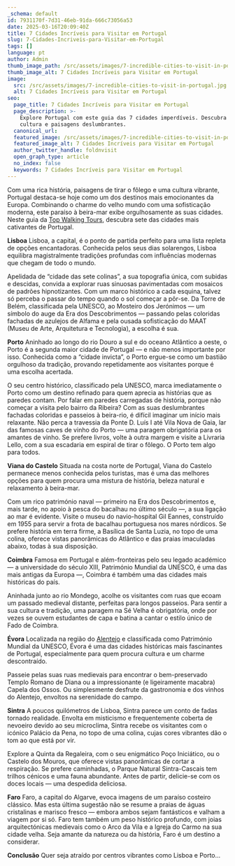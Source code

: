 ```yaml
---
_schema: default
id: 7931170f-7d31-46eb-91da-666c73056a53
date: 2025-03-16T20:09:40Z
title: 7 Cidades Incríveis para Visitar em Portugal
slug: 7-Cidades-Incriveis-para-Visitar-em-Portugal
tags: []
language: pt
author: Admin
thumb_image_path: /src/assets/images/7-incredible-cities-to-visit-in-portugal.jpg
thumb_image_alt: 7 Cidades Incríveis para Visitar em Portugal
image:
  src: /src/assets/images/7-incredible-cities-to-visit-in-portugal.jpg
  alt: 7 Cidades Incríveis para Visitar em Portugal
seo:
  page_title: 7 Cidades Incríveis para Visitar em Portugal
  page_description: >-
    Explore Portugal com este guia das 7 cidades imperdíveis. Descubra história,
    cultura e paisagens deslumbrantes.
  canonical_url:
  featured_image: /src/assets/images/7-incredible-cities-to-visit-in-portugal.jpg
  featured_image_alt: 7 Cidades Incríveis para Visitar em Portugal
  author_twitter_handle: foldnvisit
  open_graph_type: article
  no_index: false
  keywords: 7 Cidades Incríveis para Visitar em Portugal
---
```

Com uma rica história, paisagens de tirar o fôlego e uma cultura vibrante, Portugal destaca-se hoje como um dos destinos mais emocionantes da Europa. Combinando o charme do velho mundo com uma sofisticação moderna, este paraíso à beira-mar exibe orgulhosamente as suas cidades. Neste guia da [Top Walking Tours](/pt/tours/rota-costeira-para-santiago-de-compostela-etapa-2/), descubra sete das cidades mais cativantes de Portugal.

**Lisboa**
Lisboa, a capital, é o ponto de partida perfeito para uma lista repleta de opções encantadoras. Conhecida pelos seus dias solarengos, Lisboa equilibra magistralmente tradições profundas com influências modernas que chegam de todo o mundo.

Apelidada de “cidade das sete colinas”, a sua topografia única, com subidas e descidas, convida a explorar ruas sinuosas pavimentadas com mosaicos de padrões hipnotizantes. Com um marco histórico a cada esquina, talvez só perceba o passar do tempo quando o sol começar a pôr-se. Da Torre de Belém, classificada pela UNESCO, ao Mosteiro dos Jerónimos — um símbolo do auge da Era dos Descobrimentos — passando pelas coloridas fachadas de azulejos de Alfama e pela ousada sofisticação do MAAT (Museu de Arte, Arquitetura e Tecnologia), a escolha é sua.

**Porto**
Aninhado ao longo do rio Douro a sul e do oceano Atlântico a oeste, o Porto é a segunda maior cidade de Portugal — e não menos importante por isso. Conhecida como a “cidade invicta”, o Porto ergue-se como um bastião orgulhoso da tradição, provando repetidamente aos visitantes porque é uma escolha acertada.

O seu centro histórico, classificado pela UNESCO, marca imediatamente o Porto como um destino refinado para quem aprecia as histórias que as paredes contam. Por falar em paredes carregadas de história, porque não começar a visita pelo bairro da Ribeira? Com as suas deslumbrantes fachadas coloridas e passeios à beira-rio, é difícil imaginar um início mais relaxante. Não perca a travessia da Ponte D. Luís I até Vila Nova de Gaia, lar das famosas caves de vinho do Porto — uma paragem obrigatória para os amantes de vinho. Se prefere livros, volte à outra margem e visite a Livraria Lello, com a sua escadaria em espiral de tirar o fôlego. O Porto tem algo para todos.

**Viana do Castelo**
Situada na costa norte de Portugal, Viana do Castelo permanece menos conhecida pelos turistas, mas é uma das melhores opções para quem procura uma mistura de história, beleza natural e relaxamento à beira-mar.

Com um rico património naval — primeiro na Era dos Descobrimentos e, mais tarde, no apoio à pesca do bacalhau no último século —, a sua ligação ao mar é evidente. Visite o museu do navio-hospital Gil Eannes, construído em 1955 para servir a frota de bacalhau portuguesa nos mares nórdicos. Se prefere história em terra firme, a Basílica de Santa Luzia, no topo de uma colina, oferece vistas panorâmicas do Atlântico e das praias imaculadas abaixo, todas à sua disposição.

**Coimbra**
Famosa em Portugal e além-fronteiras pelo seu legado académico — a universidade do século XIII, Património Mundial da UNESCO, é uma das mais antigas da Europa —, Coimbra é também uma das cidades mais históricas do país.

Aninhada junto ao rio Mondego, acolhe os visitantes com ruas que ecoam um passado medieval distante, perfeitas para longos passeios. Para sentir a sua cultura e tradição, uma paragem na Sé Velha é obrigatória, onde por vezes se ouvem estudantes de capa e batina a cantar o estilo único de Fado de Coimbra.

**Évora**
Localizada na região do [Alentejo](https://topwalkingtoursportugal.com/pt/tours/historical-alentejo-rural-trails/) e classificada como Património Mundial da UNESCO, Évora é uma das cidades históricas mais fascinantes de Portugal, especialmente para quem procura cultura e um charme descontraído.

Passeie pelas suas ruas medievais para encontrar o bem-preservado Templo Romano de Diana ou a impressionante (e ligeiramente macabra) Capela dos Ossos. Ou simplesmente desfrute da gastronomia e dos vinhos do Alentejo, envoltos na serenidade do campo.

**Sintra**
A poucos quilómetros de Lisboa, Sintra parece um conto de fadas tornado realidade. Envolta em misticismo e frequentemente coberta de nevoeiro devido ao seu microclima, Sintra recebe os visitantes com o icónico Palácio da Pena, no topo de uma colina, cujas cores vibrantes dão o tom ao que está por vir.

Explore a Quinta da Regaleira, com o seu enigmático Poço Iniciático, ou o Castelo dos Mouros, que oferece vistas panorâmicas de cortar a respiração. Se prefere caminhadas, o Parque Natural Sintra-Cascais tem trilhos cénicos e uma fauna abundante. Antes de partir, delicie-se com os doces locais — uma despedida deliciosa.

**Faro**
Faro, a capital do Algarve, evoca imagens de um paraíso costeiro clássico. Mas esta última sugestão não se resume a praias de águas cristalinas e marisco fresco — embora ambos sejam fantásticos e valham a viagem por si só. Faro tem também um peso histórico profundo, com joias arquitectónicas medievais como o Arco da Vila e a Igreja do Carmo na sua cidade velha. Seja amante da natureza ou da história, Faro é um destino a considerar.

**Conclusão**
Quer seja atraído por centros vibrantes como Lisboa e Porto...